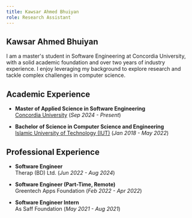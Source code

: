```yaml
---
title: Kawsar Ahmed Bhuiyan
role: Research Assistant
---
```


## Kawsar Ahmed Bhuiyan

I am a master's student in Software Engineering at Concordia University, with a solid academic foundation and over two years of industry experience. I enjoy leveraging my background to explore research and tackle complex challenges in computer science.

## Academic Experience

- **Master of Applied Science in Software Engineering**  
  [Concordia University](https://www.concordia.ca/) (<em>Sep 2024 - Present</em>)

- **Bachelor of Science in Computer Science and Engineering**  
  [Islamic University of Technology (IUT)](https://www.iutoic-dhaka.edu/) (<em>Jan 2018 - May 2022</em>)  

## Professional Experience

- **Software Engineer**  
  Therap (BD) Ltd. (<em>Jun 2022 - Aug 2024</em>)  

- **Software Engineer (Part-Time, Remote)**  
  Greentech Apps Foundation (<em>Feb 2022 - Apr 2022</em>)  

- **Software Engineer Intern**  
  As Saff Foundation (<em>May 2021 - Aug 2021</em>)